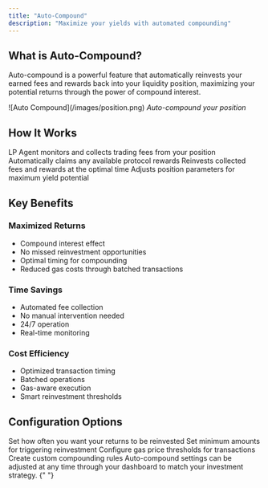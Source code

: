 ```yaml
---
title: "Auto-Compound"
description: "Maximize your yields with automated compounding"
---
```


## What is Auto-Compound?

Auto-compound is a powerful feature that automatically reinvests your earned fees and rewards back into your liquidity position, maximizing your potential returns through the power of compound interest.

<Frame>
  ![Auto Compound](/images/position.png)
  <em>Auto-compound your position</em>
</Frame>

## How It Works

<Steps>
  <Step title="Fee Collection">
    LP Agent monitors and collects trading fees from your position
  </Step>
  <Step title="Reward Harvesting">
    Automatically claims any available protocol rewards
  </Step>
  <Step title="Optimal Reinvestment">
    Reinvests collected fees and rewards at the optimal time
  </Step>
  <Step title="Position Optimization">
    Adjusts position parameters for maximum yield potential
  </Step>
</Steps>

## Key Benefits

### Maximized Returns

- Compound interest effect
- No missed reinvestment opportunities
- Optimal timing for compounding
- Reduced gas costs through batched transactions

### Time Savings

- Automated fee collection
- No manual intervention needed
- 24/7 operation
- Real-time monitoring

### Cost Efficiency

- Optimized transaction timing
- Batched operations
- Gas-aware execution
- Smart reinvestment thresholds

## Configuration Options

<CardGroup cols={2}>
  <Card title="Compound Frequency" icon="clock">
    Set how often you want your returns to be reinvested
  </Card>
  <Card title="Minimum Threshold" icon="gauge-min">
    Set minimum amounts for triggering reinvestment
  </Card>
  <Card title="Gas Optimization" icon="gas-pump">
    Configure gas price thresholds for transactions
  </Card>
  <Card title="Custom Strategy" icon="sliders">
    Create custom compounding rules
  </Card>
</CardGroup>

<Note>
  Auto-compound settings can be adjusted at any time through your dashboard to
  match your investment strategy.
</Note>{" "}
